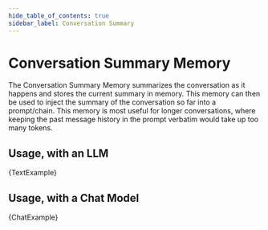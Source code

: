 ```yaml
---
hide_table_of_contents: true
sidebar_label: Conversation Summary
---
```



# Conversation Summary Memory

The Conversation Summary Memory summarizes the conversation as it happens and stores the current summary in memory. This memory can then be used to inject the summary of the conversation so far into a prompt/chain. This memory is most useful for longer conversations, where keeping the past message history in the prompt verbatim would take up too many tokens.

## Usage, with an LLM


<CodeBlock language="typescript">{TextExample}</CodeBlock>

## Usage, with a Chat Model


<CodeBlock language="typescript">{ChatExample}</CodeBlock>
